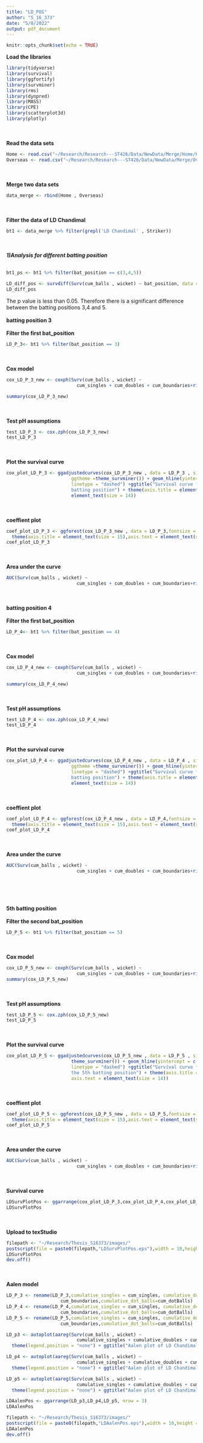 ```yaml
---
title: "LD_POS"
author: "S_16_373"
date: "5/8/2022"
output: pdf_document
---
```


```r
knitr::opts_chunk$set(echo = TRUE)
```

**Load the libraries**
```r
library(tidyverse)
library(survival)
library(ggfortify)
library(survminer)
library(rms)
library(dynpred)
library(MASS)
library(CPE)
library(scatterplot3d)
library(plotly)
```
\
\
**Read the data sets**
```r
Home <- read.csv("~/Research/Research---ST426/Data/NewData/Merge/Home/Home.csv")
Overseas <- read.csv("~/Research/Research---ST426/Data/NewData/Merge/Overseas/Overseas.csv")
```
\
\
**Merge two data sets**
```r
data_merge <- rbind(Home , Overseas)
```
\
\
**Filter the data of LD Chandimal**
```r
bt1 <- data_merge %>% filter(grepl('LD Chandimal' , Striker))
```
\
\
***1)Analysis for different batting position***
\
\
```r
bt1_ps <- bt1 %>% filter(bat_position == c(3,4,5))

LD_diff_pos <- survdiff(Surv(cum_balls , wicket) ~ bat_position, data = bt1_ps)
LD_diff_pos
```
The p value is less than 0.05. Therefore there is a significant difference between the batting positions 3,4 and 5.
\
\
**batting position 3**
\
\
**Filter the first bat_position**
```r
LD_P_3<- bt1 %>% filter(bat_position == 3)
```
\
\
**Cox model**
```r
cox_LD_P_3_new <- coxph(Surv(cum_balls , wicket) ~ 
                          cum_singles + cum_doubles + cum_boundaries+ridge(cum_dotBalls), data = LD_P_3)

summary(cox_LD_P_3_new)
```
\
\
**Test pH assumptions**
```r
test_LD_P_3 <- cox.zph(cox_LD_P_3_new)
test_LD_P_3
```
\
\
**Plot the survival curve**
```r
cox_plot_LD_P_3 <- ggadjustedcurves(cox_LD_P_3_new , data = LD_P_3 , size = 2,
                        ggtheme =theme_survminer()) + geom_hline(yintercept = c(0.25,0.5,0.75) ,
                        linetype = "dashed") +ggtitle("Survival curve for LD Chandimal for the 3rd
                        batting position") + theme(axis.title = element_text(size = 15),axis.text = 
                        element_text(size = 14))

```
\
\
**coeffient plot**
```r
coef_plot_LD_P_3 <- ggforest(cox_LD_P_3_new , data = LD_P_3,fontsize = 1.2) + 
  theme(axis.title = element_text(size = 15),axis.text = element_text(size = 14))
coef_plot_LD_P_3
```
\
\
**Area under the curve**
```r
AUC(Surv(cum_balls , wicket) ~ 
                          cum_singles + cum_doubles + cum_boundaries+ridge(cum_dotBalls), data = LD_P_3)
```
\
\
**batting position 4**
\
\
**Filter the first bat_position**
```r
LD_P_4<- bt1 %>% filter(bat_position == 4)
```
\
\
**Cox model**
```r
cox_LD_P_4_new <- coxph(Surv(cum_balls , wicket) ~ 
                          cum_singles + cum_doubles + cum_boundaries+ridge(cum_dotBalls), data = LD_P_4)

summary(cox_LD_P_4_new)
```
\
\
**Test pH assumptions**
```r
test_LD_P_4 <- cox.zph(cox_LD_P_4_new)
test_LD_P_4
```
\
\
**Plot the survival curve**
```r
cox_plot_LD_P_4 <- ggadjustedcurves(cox_LD_P_4_new , data = LD_P_4 , size = 2,
                        ggtheme =theme_survminer()) + geom_hline(yintercept = c(0.25,0.5,0.75) ,
                        linetype = "dashed") +ggtitle("Survival curve for LD Chandimal for the 4th
                        batting position") + theme(axis.title = element_text(size = 15),axis.text = 
                        element_text(size = 14))

```
\
\
**coeffient plot**
```r
coef_plot_LD_P_4 <- ggforest(cox_LD_P_4_new , data = LD_P_4,fontsize = 1.2) + 
  theme(axis.title = element_text(size = 15),axis.text = element_text(size = 14))
coef_plot_LD_P_4
```
\
\
**Area under the curve**
```r
AUC(Surv(cum_balls , wicket) ~ 
                          cum_singles + cum_doubles + cum_boundaries+ridge(cum_dotBalls), data = LD_P_4)
```
\
\
\
\
**5th batting position**
\
\
**Filter the second bat_position**
```r
LD_P_5 <- bt1 %>% filter(bat_position == 5)
```
\
\
**Cox model**
```r
cox_LD_P_5_new <- coxph(Surv(cum_balls , wicket) ~ 
                          cum_singles + cum_doubles + cum_boundaries+ridge(cum_dotBalls), data = LD_P_5)
summary(cox_LD_P_5_new)
```
\
\
**Test pH assumptions**
```r
test_LD_P_5 <- cox.zph(cox_LD_P_5_new)
test_LD_P_5
```
\
\
**Plot the survival curve**
```r
cox_plot_LD_P_5 <- ggadjustedcurves(cox_LD_P_5_new , data = LD_P_5 , size = 2,ggtheme = 
                        theme_survminer()) + geom_hline(yintercept = c(0.25,0.5,0.75) , 
                        linetype = "dashed") +ggtitle("Survival curve for LD Chandimal for 
                        the 5th batting position") + theme(axis.title = element_text(size = 15),
                        axis.text = element_text(size = 14))

```
\
\
**coeffient plot**
```r
coef_plot_LD_P_5 <- ggforest(cox_LD_P_5_new , data = LD_P_5,fontsize = 1.2) + 
  theme(axis.title = element_text(size = 15),axis.text = element_text(size = 14))
coef_plot_LD_P_5
```
\
\
**Area under the curve**
```r
AUC(Surv(cum_balls , wicket) ~ 
                          cum_singles + cum_doubles + cum_boundaries+ridge(cum_dotBalls), data = LD_P_5)
```
\
\
**Survival curve**
```r
LDSurvPlotPos <- ggarrange(cox_plot_LD_P_3,cox_plot_LD_P_4,cox_plot_LD_P_5)
LDSurvPlotPos
```
\
\
**Upload to texStudio**
```r
filepath <- "~/Research/Thesis_S16373/images/"
postscript(file = paste0(filepath,"LDSurvPlotPos.eps"),width = 10,height = 7,horizontal = FALSE)
LDSurvPlotPos
dev.off()
```
\
\
**Aalen model**
```r
LD_P_3 <- rename(LD_P_3,cumulative_singles = cum_singles, cumulative_doubles = cum_doubles,cumulative_fours = 
                    cum_boundaries,cumulative_dot_balls=cum_dotBalls)
LD_P_4 <- rename(LD_P_4,cumulative_singles = cum_singles, cumulative_doubles = cum_doubles,cumulative_fours = 
                    cum_boundaries,cumulative_dot_balls=cum_dotBalls)
LD_P_5 <- rename(LD_P_5,cumulative_singles = cum_singles, cumulative_doubles = cum_doubles,cumulative_fours = 
                    cum_boundaries,cumulative_dot_balls=cum_dotBalls)

LD_p3 <- autoplot(aareg(Surv(cum_balls , wicket) ~ 
                          cumulative_singles + cumulative_doubles + cumulative_fours+ridge(cumulative_dot_balls), data = LD_P_3)) +
  theme(legend.position = "none") + ggtitle("Aalen plot of LD Chandimal for 3rd batting position")

LD_p4 <- autoplot(aareg(Surv(cum_balls , wicket) ~ 
                          cumulative_singles + cumulative_doubles + cumulative_fours+ridge(cumulative_dot_balls), data = LD_P_4)) +
  theme(legend.position = "none") + ggtitle("Aalen plot of LD Chandimal 4th batting position")

LD_p5 <- autoplot(aareg(Surv(cum_balls , wicket) ~ 
                          cumulative_singles + cumulative_doubles + cumulative_fours+ridge(cumulative_dot_balls), data = LD_P_5)) +
  theme(legend.position = "none") + ggtitle("Aalen plot of LD Chandimal 5th batting position")

LDAalenPos <- ggarrange(LD_p3,LD_p4,LD_p5, nrow = 3)
LDAalenPos
```

```r
filepath <- "~/Research/Thesis_S16373/images/"
postscript(file = paste0(filepath,"LDAalenPos.eps"),width = 10,height = 20,horizontal = FALSE)
LDAalenPos
dev.off()
```